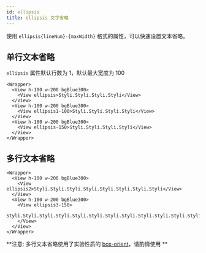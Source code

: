 ```yaml
---
id: ellipsis
title: ellipsis 文字省略
---
```


使用 `ellipsis{lineNum}-{maxWidth}` 格式的属性，可以快速设置文本省略。

## 单行文本省略

`ellipsis` 属性默认行数为 1，默认最大宽度为 100

```tsx live
<Wrapper>
  <View h-100 w-200 bgBlue300>
    <View ellipsis>Styli.Styli.Styli.Styli</View>
  </View>
  <View h-100 w-200 bgBlue300>
    <View ellipsis1-100>Styli.Styli.Styli.Styli</View>
  </View>
  <View h-100 w-200 bgBlue300>
    <View ellipsis-150>Styli.Styli.Styli.Styli</View>
  </View>
</Wrapper>
```

## 多行文本省略

```tsx live
<Wrapper>
  <View h-100 w-200 bgBlue300>
    <View ellipsis2>Styli.Styli.Styli.Styli.Styli.Styli.Styli.Styli</View>
  </View>
  <View h-100 w-200 bgBlue300>
    <View ellipsis3-150>
      Styli.Styli.Styli.Styli.Styli.Styli.Styli.Styli.Styli.Styli.Styli.Styli
    </View>
  </View>
</Wrapper>
```

**注意: 多行文本省略使用了实验性质的 [box-orient](https://developer.mozilla.org/zh-CN/docs/Web/CSS/box-orient)，请酌情使用 **
